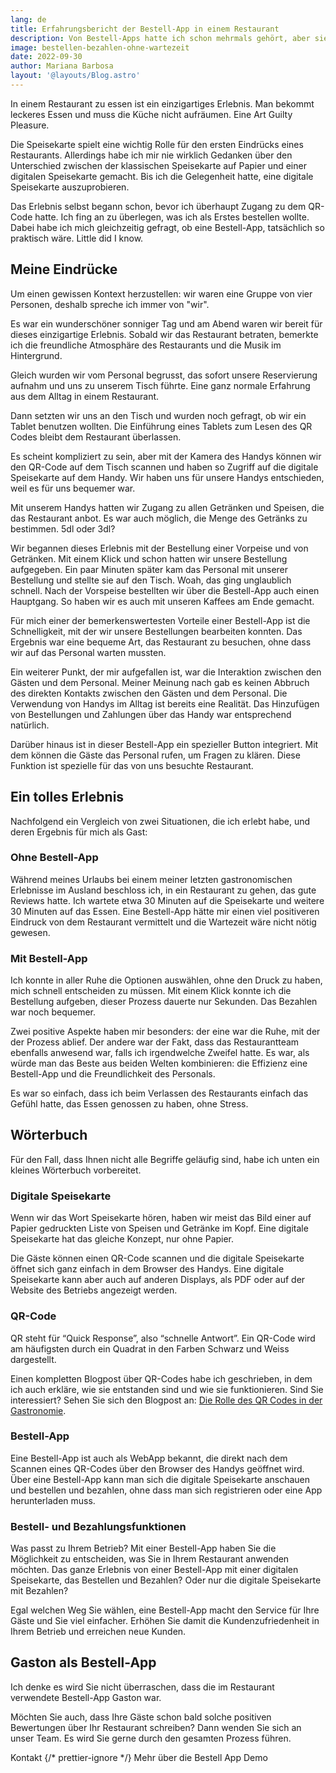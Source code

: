 ```yaml
---
lang: de
title: Erfahrungsbericht der Bestell-App in einem Restaurant
description: Von Bestell-Apps hatte ich schon mehrmals gehört, aber sie nie benutzt. Hier bereichte ich nun über meine erste Erfahrung mit einer Bestell-App. Dies mache ich aus der Perspektiv einer Kundin und wie es für mich war, eine solche App zu nutzen.
image: bestellen-bezahlen-ohne-wartezeit
date: 2022-09-30
author: Mariana Barbosa
layout: '@layouts/Blog.astro'
---
```



In einem Restaurant zu essen ist ein einzigartiges Erlebnis. Man bekommt leckeres Essen und muss die Küche nicht aufräumen. Eine Art Guilty Pleasure.

Die Speisekarte spielt eine wichtig Rolle für den ersten Eindrücks eines Restaurants. Allerdings habe ich mir nie wirklich Gedanken über den Unterschied zwischen der klassischen Speisekarte auf Papier und einer digitalen Speisekarte gemacht. Bis ich die Gelegenheit hatte, eine digitale Speisekarte auszuprobieren.

Das Erlebnis selbst begann schon, bevor ich überhaupt Zugang zu dem QR-Code hatte. Ich fing an zu überlegen, was ich als Erstes bestellen wollte. Dabei habe ich mich gleichzeitig gefragt, ob eine Bestell-App, tatsächlich so praktisch wäre. Little did I know.

## Meine Eindrücke

Um einen gewissen Kontext herzustellen: wir waren eine Gruppe von vier Personen, deshalb spreche ich immer von "wir".

Es war ein wunderschöner sonniger Tag und am Abend waren wir bereit für dieses einzigartige Erlebnis. Sobald wir das Restaurant betraten, bemerkte ich die freundliche Atmosphäre des Restaurants und die Musik im Hintergrund.

Gleich wurden wir vom Personal begrusst, das sofort unsere Reservierung aufnahm und uns zu unserem Tisch führte. Eine ganz normale Erfahrung aus dem Alltag in einem Restaurant.

Dann setzten wir uns an den Tisch und wurden noch gefragt, ob wir ein Tablet benutzen wollten. Die Einführung eines Tablets zum Lesen des QR Codes bleibt dem Restaurant überlassen.

Es scheint kompliziert zu sein, aber mit der Kamera des Handys können wir den QR-Code auf dem Tisch scannen und haben so Zugriff auf die digitale Speisekarte auf dem Handy. Wir haben uns für unsere Handys entschieden, weil es für uns bequemer war.

Mit unserem Handys hatten wir Zugang zu allen Getränken und Speisen, die das Restaurant anbot. Es war auch möglich, die Menge des Getränks zu bestimmen. 5dl oder 3dl?

Wir begannen dieses Erlebnis mit der Bestellung einer Vorpeise und von Getränken. Mit einem Klick und schon hatten wir unsere Bestellung aufgegeben. Ein paar Minuten später kam das Personal mit unserer Bestellung und stellte sie auf den Tisch. Woah, das ging unglaublich schnell. Nach der Vorspeise bestellten wir über die Bestell-App auch einen Hauptgang. So haben wir es auch mit unseren Kaffees am Ende gemacht.

Für mich einer der bemerkenswertesten Vorteile einer Bestell-App ist die Schnelligkeit, mit der wir unsere Bestellungen bearbeiten konnten. Das Ergebnis war eine bequeme Art, das Restaurant zu besuchen, ohne dass wir auf das Personal warten mussten.

Ein weiterer Punkt, der mir aufgefallen ist, war die Interaktion zwischen den Gästen und dem Personal. Meiner Meinung nach gab es keinen Abbruch des direkten Kontakts zwischen den Gästen und dem Personal. Die Verwendung von Handys im Alltag ist bereits eine Realität. Das Hinzufügen von Bestellungen und Zahlungen über das Handy war entsprechend natürlich.

Darüber hinaus ist in dieser Bestell-App ein spezieller Button integriert. Mit dem können die Gäste das Personal rufen, um Fragen zu klären. Diese Funktion ist spezielle für das von uns besuchte Restaurant.

## Ein tolles Erlebnis

Nachfolgend ein Vergleich von zwei Situationen, die ich erlebt habe, und deren Ergebnis für mich als Gast:

### Ohne Bestell-App

Während meines Urlaubs bei einem meiner letzten gastronomischen Erlebnisse im Ausland beschloss ich, in ein Restaurant zu gehen, das gute Reviews hatte. Ich wartete etwa 30 Minuten auf die Speisekarte und weitere 30 Minuten auf das Essen. Eine Bestell-App hätte mir einen viel positiveren Eindruck von dem Restaurant vermittelt und die Wartezeit wäre nicht nötig gewesen.

### Mit Bestell-App

Ich konnte in aller Ruhe die Optionen auswählen, ohne den Druck zu haben, mich schnell entscheiden zu müssen. Mit einem Klick konnte ich die Bestellung aufgeben, dieser Prozess dauerte nur Sekunden. Das Bezahlen war noch bequemer.

Zwei positive Aspekte haben mir besonders: der eine war die Ruhe, mit der der Prozess ablief. Der andere war der Fakt, dass das Restaurantteam ebenfalls anwesend war, falls ich irgendwelche Zweifel hatte. Es war, als würde man das Beste aus beiden Welten kombinieren: die Effizienz eine Bestell-App und die Freundlichkeit des Personals.

Es war so einfach, dass ich beim Verlassen des Restaurants einfach das Gefühl hatte, das Essen genossen zu haben, ohne Stress.

## Wörterbuch

Für den Fall, dass Ihnen nicht alle Begriffe geläufig sind, habe ich unten ein kleines Wörterbuch vorbereitet.

### Digitale Speisekarte

Wenn wir das Wort Speisekarte hören, haben wir meist das Bild einer auf Papier gedruckten Liste von Speisen und Getränke im Kopf. Eine digitale Speisekarte hat das gleiche Konzept, nur ohne Papier.

Die Gäste können einen QR-Code scannen und die digitale Speisekarte öffnet sich ganz einfach in dem Browser des Handys. Eine digitale Speisekarte kann aber auch auf anderen Displays, als PDF oder auf der Website des Betriebs angezeigt werden.

### QR-Code

QR steht für “Quick Response”, also “schnelle Antwort”. Ein QR-Code wird am häufigsten durch ein Quadrat in den Farben Schwarz und Weiss dargestellt.

Einen kompletten Blogpost über QR-Codes habe ich geschrieben, in dem ich auch erkläre, wie sie entstanden sind und wie sie funktionieren. Sind Sie interessiert? Sehen Sie sich den Blogpost an: [Die Rolle des QR Codes in der Gastronomie](/de/qr-code).

### Bestell-App

Eine Bestell-App ist auch als WebApp bekannt, die direkt nach dem Scannen eines QR-Codes über den Browser des Handys geöffnet wird. Über eine Bestell-App kann man sich die digitale Speisekarte anschauen und bestellen und bezahlen, ohne dass man sich registrieren oder eine App herunterladen muss.

### Bestell- und Bezahlungsfunktionen

Was passt zu Ihrem Betrieb? Mit einer Bestell-App haben Sie die Möglichkeit zu entscheiden, was Sie in Ihrem Restaurant anwenden möchten. Das ganze Erlebnis von einer Bestell-App mit einer digitalen Speisekarte, das Bestellen und Bezahlen? Oder nur die digitale Speisekarte mit Bezahlen?

Egal welchen Weg Sie wählen, eine Bestell-App macht den Service für Ihre Gäste und Sie viel einfacher. Erhöhen Sie damit die Kundenzufriedenheit in Ihrem Betrieb und erreichen neue Kunden.

## Gaston als Bestell-App

Ich denke es wird Sie nicht überraschen, dass die im Restaurant verwendete Bestell-App Gaston war.

Möchten Sie auch, dass Ihre Gäste schon bald solche positiven Bewertungen über Ihr Restaurant schreiben? Dann wenden Sie sich an unser Team. Es wird Sie gerne durch den gesamten Prozess führen.

<ButtonList>
  <ButtonLink href="/de/kontakt/">Kontakt</ButtonLink>
  {/* prettier-ignore */}
  <ButtonLink href="/de/restaurant-bestell-app/">Mehr über die Bestell App</ButtonLink>
  <ButtonLink href="/de/demo/">Demo</ButtonLink>
</ButtonList>
